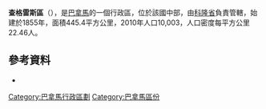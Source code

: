 '''查格雷斯區'''（{{lang-es|Distrito de Chagres}}），是[[巴拿馬|巴拿馬]]的一個行政區，位於該國中部，由[[科隆省_(巴拿馬)|科隆省]]負責管轄，始建於1855年，面積445.4平方公里，2010年人口10,003，人口密度每平方公里22.46人。

{{Coord|9|15|N|80|40|W|display=title}}

==參考資料==
*{{cite web|url=http://www.statoids.com/ypa.html|title=Districts of Panama|publisher=Statoids|accessdate=April 11, 2009|archive-date=2011-09-29|archive-url=https://web.archive.org/web/20110929221316/http://www.statoids.com/ypa.html|dead-url=no}}

{{巴拿馬區份}}

{{Colón Province}}

[[Category:巴拿馬行政區劃|Category:巴拿馬行政區劃]]
[[Category:巴拿馬區份|Category:巴拿馬區份]]


{{Panama-geo-stub}}
